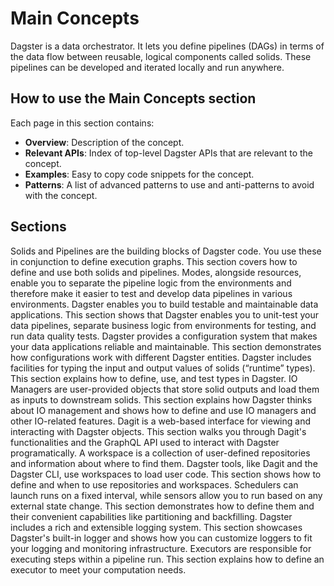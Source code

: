 # Main Concepts

Dagster is a data orchestrator. It lets you define pipelines (DAGs) in terms of the data flow between reusable, logical components called solids. These pipelines can be developed and iterated locally and run anywhere.

## How to use the Main Concepts section

Each page in this section contains:

- **Overview**: Description of the concept.
- **Relevant APIs**: Index of top-level Dagster APIs that are relevant to the concept.
- **Examples**: Easy to copy code snippets for the concept.
- **Patterns**: A list of advanced patterns to use and anti-patterns to avoid with the concept.

## Sections

<LinkGrid>
  <LinkGridItem
    title="Solids and Pipelines"
    href="/concepts/solids-pipelines/solids"
  >
    Solids and Pipelines are the building blocks of Dagster code. You use these in conjunction to define execution graphs. This section covers how to define and use both solids and pipelines.
  </LinkGridItem>
  <LinkGridItem
    title="Modes and Resources"
    href="/concepts/modes-resources/modes"
  >
    Modes, alongside resources, enable you to separate the pipeline logic from the environments and therefore make it easier to test and develop data pipelines in various environments.
  </LinkGridItem>
  <LinkGridItem
    title="Testing"
    href="/concepts/testing"
  >
    Dagster enables you to build testable and maintainable data applications. This section shows that Dagster enables you to unit-test your data pipelines, separate business logic from environments for testing, and run data quality tests.
  </LinkGridItem>
  <LinkGridItem
    title="Configuration System"
    href="/concepts/configuration/config-schema"
  >
  Dagster provides a configuration system that makes your data applications reliable and maintainable. This section demonstrates how configurations work with different Dagster entities.
  </LinkGridItem>
  <LinkGridItem
    title="Dagster Types"
    href="/concepts/types"
  >
  Dagster includes facilities for typing the input and output values of solids (“runtime” types). This section explains how to define, use, and test types in Dagster.
  </LinkGridItem>
  <LinkGridItem
    title="IO Management"
    href="/concepts/io-managements/io-managers"
  >
  IO Managers are user-provided objects that store solid outputs and load them as inputs to downstream solids. This section explains how Dagster thinks about IO management and shows how to define and use IO managers and other IO-related features.
  </LinkGridItem>
  <LinkGridItem
    title="Dagit & GraphQL API"
    href="/concepts/dagit/dagit"
  >
    Dagit is a web-based interface for viewing and interacting with Dagster objects. This section walks you through Dagit's functionalities and the GraphQL API used to interact with Dagster programatically.
  </LinkGridItem>
  <LinkGridItem
    title="Repositories and Workspaces"
    href="/concepts/solids-pipelines/solids"
  >
  A workspace is a collection of user-defined repositories and information about where to find them. Dagster tools, like Dagit and the Dagster CLI, use workspaces to load user code. This section shows how to define and when to use repositories and workspaces.
  </LinkGridItem>
  <LinkGridItem
    title="Schedules, Sensors, and Partitions"
    href="/concepts/partitions-schedules-sensors/schedules"
  >
    Schedulers can launch runs on a fixed interval, while sensors allow you to run based on any external state change. This section demonstrates how to define them and their convenient capabilities like partitioning and backfilling.
  </LinkGridItem>
  <LinkGridItem
    title="Logging"
    href="/concepts/logging/loggers"
  >
  Dagster includes a rich and extensible logging system. This section showcases Dagster's built-in logger and shows how you can customize loggers to fit your logging and monitoring infrastructure.
  </LinkGridItem>
  <LinkGridItem
    title="Executors"
    href="/concepts/executors/executors"
  >
  Executors are responsible for executing steps within a pipeline run. This section explains how to define an executor to meet your computation needs.
  </LinkGridItem>
</LinkGrid>
